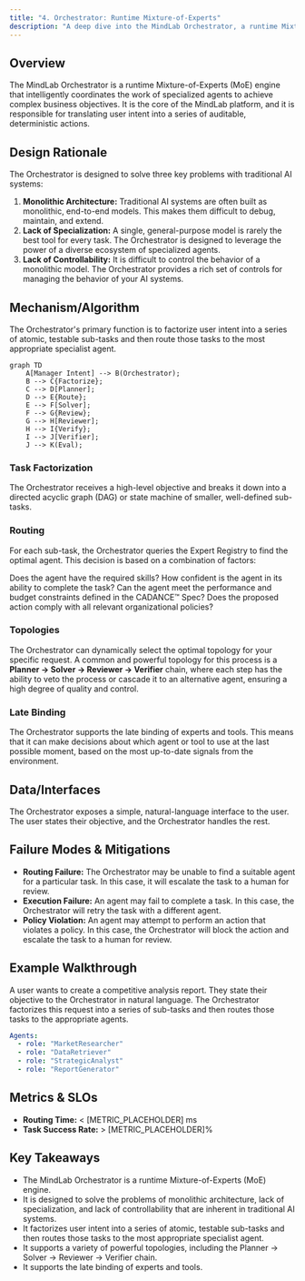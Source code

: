 ```yaml
---
title: "4. Orchestrator: Runtime Mixture-of-Experts"
description: "A deep dive into the MindLab Orchestrator, a runtime Mixture-of-Experts (MoE) engine that intelligently coordinates the work of specialized agents."
---
```


## Overview

The MindLab Orchestrator is a runtime Mixture-of-Experts (MoE) engine that intelligently coordinates the work of specialized agents to achieve complex business objectives. It is the core of the MindLab platform, and it is responsible for translating user intent into a series of auditable, deterministic actions.

## Design Rationale

The Orchestrator is designed to solve three key problems with traditional AI systems:

1.  **Monolithic Architecture:** Traditional AI systems are often built as monolithic, end-to-end models. This makes them difficult to debug, maintain, and extend.
2.  **Lack of Specialization:** A single, general-purpose model is rarely the best tool for every task. The Orchestrator is designed to leverage the power of a diverse ecosystem of specialized agents.
3.  **Lack of Controllability:** It is difficult to control the behavior of a monolithic model. The Orchestrator provides a rich set of controls for managing the behavior of your AI systems.

## Mechanism/Algorithm

The Orchestrator's primary function is to factorize user intent into a series of atomic, testable sub-tasks and then route those tasks to the most appropriate specialist agent.

```mermaid
graph TD
    A[Manager Intent] --> B(Orchestrator);
    B --> C{Factorize};
    C --> D[Planner];
    D --> E{Route};
    E --> F[Solver];
    F --> G{Review};
    G --> H[Reviewer];
    H --> I{Verify};
    I --> J[Verifier];
    J --> K(Eval);
```

### Task Factorization

The Orchestrator receives a high-level objective and breaks it down into a directed acyclic graph (DAG) or state machine of smaller, well-defined sub-tasks.

### Routing

For each sub-task, the Orchestrator queries the Expert Registry to find the optimal agent. This decision is based on a combination of factors:

<AccordionGroup>
  <Accordion title="Skill Tags">
    Does the agent have the required skills?
  </Accordion>
  <Accordion title="Calibrated Uncertainty">
    How confident is the agent in its ability to complete the task?
  </Accordion>
  <Accordion title="Cost Envelopes">
    Can the agent meet the performance and budget constraints defined in the CADANCE™ Spec?
  </Accordion>
  <Accordion title="Policy Gates">
    Does the proposed action comply with all relevant organizational policies?
  </Accordion>
</AccordionGroup>

### Topologies

The Orchestrator can dynamically select the optimal topology for your specific request. A common and powerful topology for this process is a **Planner → Solver → Reviewer → Verifier** chain, where each step has the ability to veto the process or cascade it to an alternative agent, ensuring a high degree of quality and control.

### Late Binding

The Orchestrator supports the late binding of experts and tools. This means that it can make decisions about which agent or tool to use at the last possible moment, based on the most up-to-date signals from the environment.

## Data/Interfaces

The Orchestrator exposes a simple, natural-language interface to the user. The user states their objective, and the Orchestrator handles the rest.

## Failure Modes & Mitigations

-   **Routing Failure:** The Orchestrator may be unable to find a suitable agent for a particular task. In this case, it will escalate the task to a human for review.
-   **Execution Failure:** An agent may fail to complete a task. In this case, the Orchestrator will retry the task with a different agent.
-   **Policy Violation:** An agent may attempt to perform an action that violates a policy. In this case, the Orchestrator will block the action and escalate the task to a human for review.

## Example Walkthrough

A user wants to create a competitive analysis report. They state their objective to the Orchestrator in natural language. The Orchestrator factorizes this request into a series of sub-tasks and then routes those tasks to the appropriate agents.

```yaml
Agents:
  - role: "MarketResearcher"
  - role: "DataRetriever"
  - role: "StrategicAnalyst"
  - role: "ReportGenerator"
```

## Metrics & SLOs

-   **Routing Time:** < [METRIC_PLACEHOLDER] ms
-   **Task Success Rate:** > [METRIC_PLACEHOLDER]%

## Key Takeaways

-   The MindLab Orchestrator is a runtime Mixture-of-Experts (MoE) engine.
-   It is designed to solve the problems of monolithic architecture, lack of specialization, and lack of controllability that are inherent in traditional AI systems.
-   It factorizes user intent into a series of atomic, testable sub-tasks and then routes those tasks to the most appropriate specialist agent.
-   It supports a variety of powerful topologies, including the Planner → Solver → Reviewer → Verifier chain.
-   It supports the late binding of experts and tools.